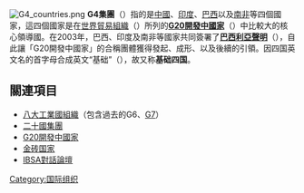 [[File:G4_countries.png|thumb]]
{{noteTA
|1=zh-cn:发达; zh-hk:發達; zh-tw:已開發; zh-sg:发达;
|2=zh-cn:发展中; zh-hk:發展中; zh-tw:開發中; zh-sg:发展中;
}}
'''G4集團'''（{{lang-en|'''G4 bloc'''}}）指的是[[中國|中國]]、[[印度|印度]]、[[巴西|巴西]]以及[[南非|南非]]等四個國家，這四個國家是在[[世界貿易組織|世界貿易組織]]（{{lang|en|WTO}}）所列的'''[[G20開發中國家|G20開發中國家]]'''（'''{{lang|en|G20 trade bloc}}'''）中比較大的核心領導國。在2003年，巴西、印度及南非等國家共同簽署了'''[[巴西利亞聲明|巴西利亞聲明]]'''（{{lang|en|Brasilia Declaration}}），自此讓「G20開發中國家」的合稱團體獲得發起、成形、以及後續的引領。因四国英文名的首字母合成英文“基础”（{{lang|en|'''BASIC'''}}），故又称'''基础四国'''。

== 關連項目 ==
* [[八大工業國組織|八大工業國組織]]（包含過去的G6、[[七大工業國組織|G7]]）
* [[二十國集團|二十國集團]]
* [[G20開發中國家|G20開發中國家]]
* [[金砖国家|金砖国家]]
* [[IBSA對話論壇|IBSA對話論壇]]

[[Category:国际组织|Category:国际组织]]